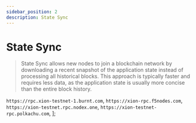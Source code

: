 ```yaml
---
sidebar_position: 2
description: State Sync
---
```


# State Sync

> State Sync allows new nodes to join a blockchain network by downloading a recent snapshot of the application state instead of processing all historical blocks. This approach is typically faster and requires less data, as the application state is usually more concise than the entire block history.



`https://rpc.xion-testnet-1.burnt.com`,
`https://xion-rpc.f5nodes.com`,
`https://xion-testnet.rpc.nodex.one`,
`https://xion-testnet-rpc.polkachu.com`,
];



<SelectPaste endpoints={endpoints} codeTemplate={stateSync} home={home} binary={binary} tip="Click on any RPC to paste it into the code block." />